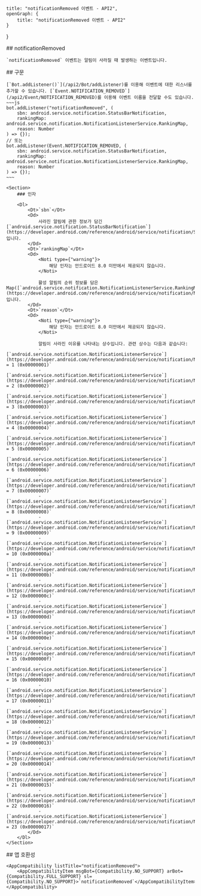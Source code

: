 
    title: "notificationRemoved 이벤트 - API2",
    openGraph: {
        title: "notificationRemoved 이벤트 - API2"
    }
}

<Section>
    ## notificationRemoved

    `notificationRemoved` 이벤트는 알림이 사라질 때 발생하는 이벤트입니다.
</Section>
<Section>
    ## 구문

    [`Bot.addListener()`](/api2/Bot/addListener)를 이용해 이벤트에 대한 리스너를 추가할 수 있습니다. [`Event.NOTIFICATION_REMOVED`](/api2/Event/NOTIFICATION_REMOVED)를 이용해 이벤트 이름을 전달할 수도 있습니다.
    ~~~js
    bot.addListener("notificationRemoved", (
        sbn: android.service.notification.StatusBarNotification,
        rankingMap: android.service.notification.NotificationListenerService.RankingMap,
        reason: Number
    ) => {});
    // 또는
    bot.addListener(Event.NOTIFICATION_REMOVED, (
        sbn: android.service.notification.StatusBarNotification,
        rankingMap: android.service.notification.NotificationListenerService.RankingMap,
        reason: Number
    ) => {});
    ~~~

    <Section>
        ### 인자

        <Dl>
            <Dt>`sbn`</Dt>
            <Dd>
                사라진 알림에 관한 정보가 담긴 [`android.service.notification.StatusBarNotification`](https://developer.android.com/reference/android/service/notification/StatusBarNotification)입니다.
            </Dd>
            <Dt>`rankingMap`</Dt>
            <Dd>
                <Noti type={"warning"}>
                    해당 인자는 안드로이드 8.0 미만에서 제공되지 않습니다.
                </Noti>

                활성 알림의 순위 정보를 담은 Map([`android.service.notification.NotificationListenerService.RankingMap`](https://developer.android.com/reference/android/service/notification/NotificationListenerService))입니다.
            </Dd>
            <Dt>`reason`</Dt>
            <Dd>
                <Noti type={"warning"}>
                    해당 인자는 안드로이드 8.0 미만에서 제공되지 않습니다.
                </Noti>

                알림이 사라진 이유를 나타내는 상수입니다. 관련 상수는 다음과 같습니다:
                - [`android.service.notification.NotificationListenerService`](https://developer.android.com/reference/android/service/notification/NotificationListenerService)`.REASON_CLICK = 1 (0x00000001)`
                - [`android.service.notification.NotificationListenerService`](https://developer.android.com/reference/android/service/notification/NotificationListenerService)`.REASON_CANCEL = 2 (0x00000002)`
                - [`android.service.notification.NotificationListenerService`](https://developer.android.com/reference/android/service/notification/NotificationListenerService)`.REASON_CANCEL_ALL = 3 (0x00000003)`
                - [`android.service.notification.NotificationListenerService`](https://developer.android.com/reference/android/service/notification/NotificationListenerService)`.REASON_ERROR = 4 (0x00000004)`
                - [`android.service.notification.NotificationListenerService`](https://developer.android.com/reference/android/service/notification/NotificationListenerService)`.REASON_PACKAGE_CHANGED = 5 (0x00000005)`
                - [`android.service.notification.NotificationListenerService`](https://developer.android.com/reference/android/service/notification/NotificationListenerService)`.REASON_USER_STOPPED = 6 (0x00000006)`
                - [`android.service.notification.NotificationListenerService`](https://developer.android.com/reference/android/service/notification/NotificationListenerService)`.REASON_PACKAGE_BANNED = 7 (0x00000007)`
                - [`android.service.notification.NotificationListenerService`](https://developer.android.com/reference/android/service/notification/NotificationListenerService)`.REASON_APP_CANCEL = 8 (0x00000008)`
                - [`android.service.notification.NotificationListenerService`](https://developer.android.com/reference/android/service/notification/NotificationListenerService)`.REASON_APP_CANCEL_ALL = 9 (0x00000009)`
                - [`android.service.notification.NotificationListenerService`](https://developer.android.com/reference/android/service/notification/NotificationListenerService)`.REASON_LISTENER_CANCEL = 10 (0x0000000a)`
                - [`android.service.notification.NotificationListenerService`](https://developer.android.com/reference/android/service/notification/NotificationListenerService)`.REASON_LISTENER_CANCEL_ALL = 11 (0x0000000b)`
                - [`android.service.notification.NotificationListenerService`](https://developer.android.com/reference/android/service/notification/NotificationListenerService)`.REASON_GROUP_SUMMARY_CANCELED = 12 (0x0000000c)`
                - [`android.service.notification.NotificationListenerService`](https://developer.android.com/reference/android/service/notification/NotificationListenerService)`.REASON_GROUP_OPTIMIZATION = 13 (0x0000000d)`
                - [`android.service.notification.NotificationListenerService`](https://developer.android.com/reference/android/service/notification/NotificationListenerService)`.REASON_PACKAGE_SUSPENDED = 14 (0x0000000e)`
                - [`android.service.notification.NotificationListenerService`](https://developer.android.com/reference/android/service/notification/NotificationListenerService)`.REASON_PROFILE_TURNED_OFF = 15 (0x0000000f)`
                - [`android.service.notification.NotificationListenerService`](https://developer.android.com/reference/android/service/notification/NotificationListenerService)`.REASON_UNAUTOBUNDLED = 16 (0x00000010)`
                - [`android.service.notification.NotificationListenerService`](https://developer.android.com/reference/android/service/notification/NotificationListenerService)`.REASON_CHANNEL_BANNED = 17 (0x00000011)`
                - [`android.service.notification.NotificationListenerService`](https://developer.android.com/reference/android/service/notification/NotificationListenerService)`.REASON_SNOOZED = 18 (0x00000012)`
                - [`android.service.notification.NotificationListenerService`](https://developer.android.com/reference/android/service/notification/NotificationListenerService)`.REASON_TIMEOUT = 19 (0x00000013)`
                - [`android.service.notification.NotificationListenerService`](https://developer.android.com/reference/android/service/notification/NotificationListenerService)`.REASON_CHANNEL_REMOVED = 20 (0x00000014)`
                - [`android.service.notification.NotificationListenerService`](https://developer.android.com/reference/android/service/notification/NotificationListenerService)`.REASON_CLEAR_DATA = 21 (0x00000015)`
                - [`android.service.notification.NotificationListenerService`](https://developer.android.com/reference/android/service/notification/NotificationListenerService)`.REASON_ASSISTANT_CANCEL = 22 (0x00000016)`
                - [`android.service.notification.NotificationListenerService`](https://developer.android.com/reference/android/service/notification/NotificationListenerService)`.REASON_LOCKDOWN = 23 (0x00000017)`
            </Dd>
        </Dl>
    </Section>
</Section>
<Section>
    ## 앱 호환성

    <AppCompatibility listTitle="notificationRemoved">
        <AppCompatibilityItem msgBot={Compatibility.NO_SUPPORT} arBot={Compatibility.FULL_SUPPORT} sl={Compatibility.NO_SUPPORT}>`notificationRemoved`</AppCompatibilityItem>
    </AppCompatibility>
</Section>